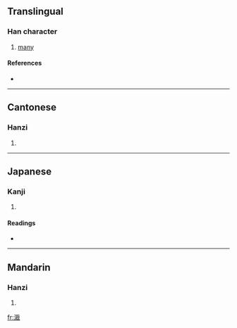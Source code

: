 ==Translingual==

===Han character===
{{Han char|rn=85|rad=水|as=13|sn=16|four=3315<sub>0</sub>|canj=水口十戈 (ERJI)}}

# [[many]]

====References====
* {{Han ref|kx=0654.290|dkj=18450|dj=1065.070|hdz=31755.110|uh=6FC8|ud=28616|bh=E9EF|bd=59887}}

----

==Cantonese==

===Hanzi===
{{yue-hanzi|jyut=|y=chap1}}

# {{defn|Cantonese}}

----

==Japanese==

===Kanji===
{{ja-kanji|grade=|rs=水13}}

# {{defn|Japanese}}

====Readings====
* {{ja-readings|on=[[しゅう]] (shū), [[そう]] (sō), [[じょう]] (jō)|kun=[[やわらぐ]] (yawaragu)}}

----

==Mandarin==

===Hanzi===
{{cmn-hanzi|pin=[[jí]] ([[ji2]])|wg=chi<sup>2</sup>}}

# {{defn|Mandarin}}

[[fr:濈]]